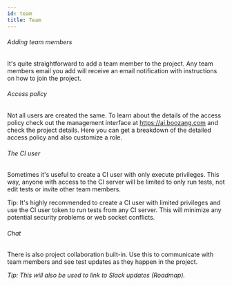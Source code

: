 ```yaml
---
id: team
title: Team
---
```


<!-- ![team](../images/team.png) -->

###### Adding team members

It's quite straightforward to add a team member to the project. Any team members email you add will receive an email notification with instructions on how to join the project.

###### Access policy

Not all users are created the same. To learn about the details of the access policy check out the management interface at https://ai.boozang.com and check the project details. Here you can get a breakdown of the detailed access policy and also customize a role.

###### The CI user

Sometimes it's useful to create a CI user with only execute privileges. This way, anyone with access to the CI server will be limited to only run tests, not edit tests or invite other team members.

Tip: It's highly recommended to create a CI user with limited privileges and use the CI user token to run tests from any CI server. This will minimize any potential security problems or web socket conflicts. 

###### Chat

There is also project collaboration built-in. Use this to communicate with team members and see test updates as they happen in the project.

*Tip: This will also be used to link to Slack updates (Roadmap).* 